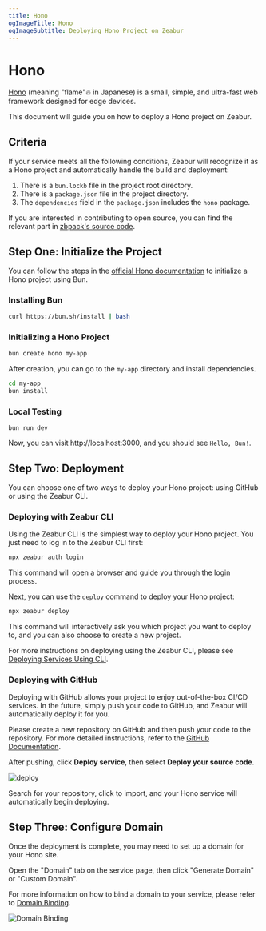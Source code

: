 ```yaml
---
title: Hono
ogImageTitle: Hono
ogImageSubtitle: Deploying Hono Project on Zeabur
---
```


# Hono

[Hono](https://hono.dev) (meaning "flame"🔥 in Japanese) is a small, simple, and ultra-fast web framework designed for edge devices.

This document will guide you on how to deploy a Hono project on Zeabur.

## Criteria

If your service meets all the following conditions, Zeabur will recognize it as a Hono project and automatically handle the build and deployment:

1. There is a `bun.lockb` file in the project root directory.
2. There is a `package.json` file in the project directory.
3. The `dependencies` field in the `package.json` includes the `hono` package.

If you are interested in contributing to open source, you can find the relevant part in [zbpack's source code](https://github.com/zeabur/zbpack/tree/main/internal/bun).

## Step One: Initialize the Project

You can follow the steps in the [official Hono documentation](https://hono.dev/getting-started/bun) to initialize a Hono project using Bun.

### Installing Bun

```bash
curl https://bun.sh/install | bash
```

### Initializing a Hono Project

```bash
bun create hono my-app
```

After creation, you can go to the `my-app` directory and install dependencies.

```bash
cd my-app
bun install
```

### Local Testing

```
bun run dev
```

Now, you can visit http://localhost:3000, and you should see `Hello, Bun!`.

## Step Two: Deployment

You can choose one of two ways to deploy your Hono project: using GitHub or using the Zeabur CLI.

### Deploying with Zeabur CLI

Using the Zeabur CLI is the simplest way to deploy your Hono project. You just need to log in to the Zeabur CLI first:

```bash
npx zeabur auth login
```

This command will open a browser and guide you through the login process.

Next, you can use the `deploy` command to deploy your Hono project:

```bash
npx zeabur deploy
```

This command will interactively ask you which project you want to deploy to, and you can also choose to create a new project.

For more instructions on deploying using the Zeabur CLI, please see [Deploying Services Using CLI](../deploy/deploy-with-cli).

### Deploying with GitHub

Deploying with GitHub allows your project to enjoy out-of-the-box CI/CD services. In the future, simply push your code to GitHub, and Zeabur will automatically deploy it for you.

Please create a new repository on GitHub and then push your code to the repository. For more detailed instructions, refer to the [GitHub Documentation](https://docs.github.com/en/github/importing-your-projects-to-github/adding-an-existing-project-to-github-using-the-command-line).

After pushing, click **Deploy service**, then select **Deploy your source code**.

![deploy](/deploy/common/select-service.en-US.png)

Search for your repository, click to import, and your Hono service will automatically begin deploying.

## Step Three: Configure Domain

Once the deployment is complete, you may need to set up a domain for your Hono site.

Open the "Domain" tab on the service page, then click "Generate Domain" or "Custom Domain".

For more information on how to bind a domain to your service, please refer to [Domain Binding](../deploy/domain-binding).

![Domain Binding](/guides/bun/elysia/domain.png)
